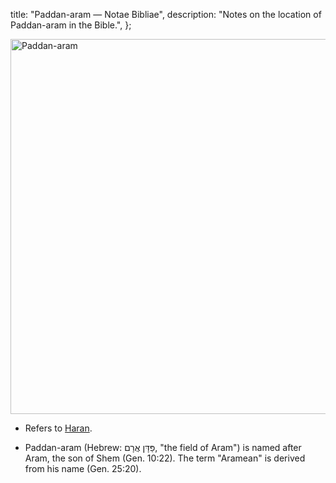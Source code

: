   title: "Paddan-aram — Notae Bibliae",
  description: "Notes on the location of Paddan-aram in the Bible.",
};

<Initial text="Paddan-aram"/>

<Image
  className="sepia rounded"
  src="/places/paddan-aram.jpg"
  alt="Paddan-aram"
  width="600"
  height="600"
/>

- Refers to [Haran](/places/old-testament/genesis/haran).

- Paddan-aram (Hebrew: פַּדָּן אֲרָם, "the field of Aram") is named after Aram, the son of Shem (Gen. 10:22). The term "Aramean" is derived from his name (Gen. 25:20).
